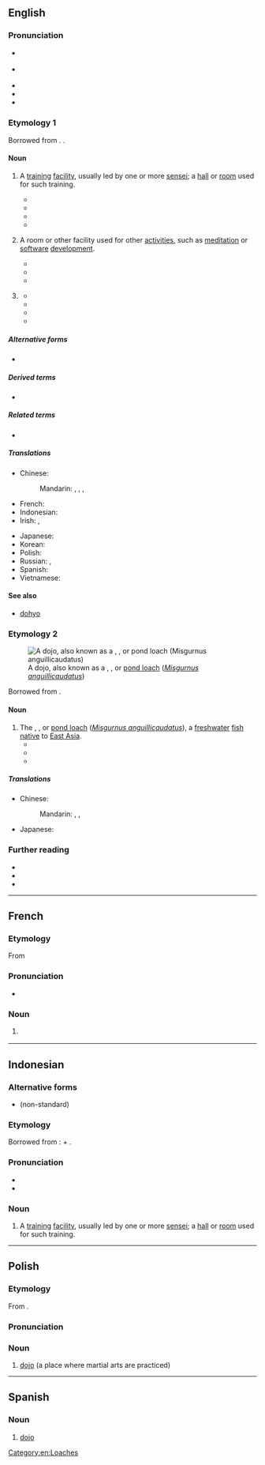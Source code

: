 {{also|dōjō}}
==English==
{{was wotd|2019|October|8}}

===Pronunciation===
{{multiple images
|direction = vertical
|image1 = JJS Dojo.jpg
|caption1 = Children practising [[karate]] in the dojo ''(sense 1)'' of the {{w|Jack and Jill School}} in {{w|Bacolod City}}, [[Philippines]]
|image2 = Hacker Dojo - Lab.JPG
|caption2 = The [[electronics]] [[laboratory]] at Hacker Dojo, a dojo ''(sense 2)'' or [[hackerspace]] in [[Mountain View]], [[California]], USA
}}

* {{a|RP}} {{IPA|en|/ˈdəʊdʒəʊ/|[ˈdəʊ̯d͡ʒəʊ̯]}}
* {{a|GA}} {{IPA|en|/ˈdoʊˌdʒoʊ/|[ˈdoʊ̯ˌd͡ʒoʊ̯]}}
* {{audio|en|en-au-dojo.ogg|Audio (AU)}}
* {{rhymes|en|əʊdʒəʊ|s=2}}
* {{hyphenation|en|do|jo}}

===Etymology 1===
Borrowed from {{bor|en|ja|道場|tr=dōjō|lit=place of the ways}}. {{doublet|en|dojang}}.

====Noun====
{{en-noun|s|dojo}}

# {{lb|en|martial arts}} A [[training#Noun|training]] [[facility]], usually led by one or more [[sensei]]; a [[hall]] or [[room]] used for such training.
#* {{quote-journal|en|author=Dean Nelson|title=Finland Welcomes Karateman|editor=Norman Fogel|magazine=[[w:Black Belt (magazine)|Black Belt: Magazine of the Martial Arts]]|location=Los Angeles, Calif.|publisher=Black Belt, Inc.|month=October|year=1965|volume=III|issue=10|page=47|pageurl=https://books.google.com/books?id=BdoDAAAAMBAJ&pg=PA54|issn=0277-3066|oclc=42341974|passage=I was to be there [Helsinki, Finland] for over two weeks; and because a hotel room affords a rather awkward place of practice, I went looking for a '''dojo'''. Finally after hearing rumors of '''dojos''' from various citizens I turned to the equivalent of Helsinki's Yellow Pages. There I found listed, under Meido-Kan, the name of one Kare K. Käyhkö.}}
#* {{quote-book|en|author=Fumio Demura|authorlink=Fumio Demura|chapter=About the Author|title=Nunchaku: Karate Weapon of Self-defense|location=Los Angeles, Calif.|publisher=Black Belt Books, Ohara Publications|year=1971|year_published=2005|page=6|pageurl=https://books.google.com/books?id=I1LH46cVe8AC&pg=PA6|isbn=978-0-89750-006-7|passage=When his teacher moved from the area, Mr. Demura was relocated to another '''dojo''' which taught both karate and kendo.}}
#* {{quote-book|en|author=Tonny Tulleners|chapter=Want to Learn Karate?|title=Beginning Karate|location=Santa Clarita, Calif.|publisher=Ohara Publications|year=1974|page=12|pageurl=https://books.google.com/books?id=MFcOT3yB4H8C&pg=PA11|isbn=978-0-89750-027-2|passage=Most '''dojo''', unless they maintain a group coverage for their students, will require you to sign a waiver before you begin attending class.}}
#* {{quote-book|en|author=Reese Rigby|chapter=Proper Dojo Etiquette|title=They Call Me Sensei|location=Bloomington, Ind.|publisher={{w|AuthorHouse}}|date=26 November 2012|page=6|pageurl=https://books.google.com/books?id=2v5f7KfvYaIC&pg=PA21|isbn=978-1-4772-9308-9|passage=The first thing the students had to do when they entered the '''dojo''' was to rei (bow) to the floor. This showed respect for the '''dojo''', treating it with humbleness.}}
# {{lb|en|by extension}} A room or other facility used for other [[activity|activities]], such as [[meditation]] or [[software]] [[development]].
#* {{quote-book|en|author=Deborah Perry Piscione|authorlink=Deborah Perry Piscione|chapter=Improvisational Innovation: Two Words that Will Turn Employee Ideas into Execution|title=The Risk Factor: Why Every Organization Needs Big Bets, Bold Characters, and the Occasional Spectacular Failure|location=New York, N.Y.|publisher={{w|Palgrave Macmillan}}|year=2014|section=part II (The DNA of a Bold Risk-taker)|page=117|pageurl=https://books.google.com/books?id=NcrrAwAAQBAJ&pg=PA117|isbn=978-1-137-27928-6|passage=Earlier '''dojos''' were known as homebrew clubs. [...] In Silicon Valley, a '''dojo''' is defined as a do-ocracy where people come together based on shared interests and passions, such as coding and robotics. [...] David Crawley, a semiconductor physicist and founder of Hacker Dojo Robotics, shared with me that it had been a passion of his to pull robotics hobbyists together with 12 challenges in mind: drive around three cones, deliver a pizza from the front door of the '''dojo''' to a predetermined location inside, [...]}}
#* {{quote-web|en|author=Helen Beal|title=The State of DevOps in Banking&nbsp;– Report from DOES London 2018|archiveurl=https://web.archive.org/web/20190515054929/https://www.infoq.com/articles/state-devops-banking|archivedate=15 May 2019|work=InfoQ|date=23 August 2018|passage=By bringing the people across their value streams closer together, physically, and by using the '''dojo''' environment to experiment with new ways of working, [Aimee] Bechtle and [John] Schmidt claimed they have achieved a state of "no fear change". [...] Both times they set up the '''dojo''', Schmidt said, "This is going to be messy"; they were creating a psychologically safe environment in which the team could experiment.}}
#* {{quote-journal|en|author=Mark Schilling|authorlink=Mark Schilling|title=‘The Miracle of Crybaby Shottan’: It’s never too late to make your move [film review]|archiveurl=https://web.archive.org/web/20180830132434/https://www.japantimes.co.jp/culture/2018/08/29/films/film-reviews/miracle-crybaby-shottan-never-late-make-move/|archivedate=30 August 2018|newspaper={{w|The Japan Times}}|location=Tokyo|publisher=News2u Holdings|date=29 August 2018|issn=0447-5763|oclc=21225620|passage=We first see [[w:Shōji Segawa|[Shōji] Segawa]] as a shy boy good at [[shogi]], which makes him a nerd in the eyes of some [...] Then, at the urging of his kindly father ({{w|Jun Kunimura}}), Segawa tests himself against adult opponents at a shogi '''dojo'''&nbsp;– a smoke-filled lair presided over by a grizzled master ({{w|Issey Ogata}}) who recognizes the [boy's] ability and urges them to apply to the Shogi Federation’s training academy for future pros.}}
# {{lb|en|sumo}} {{synonym of|en|dohyo|t=the [[ring#Noun|ring]] in which a [[sumo]] [[wrestling#Noun|wrestling]] [[match#Noun|match]] is held}}
#* {{quote-journal|en|author=Martin Love|title=Toyota Hilux pick-up review: ‘A work horse, not a fashion pony’|archiveurl=https://web.archive.org/web/20181005001024/https://www.theguardian.com/technology/2017/sep/03/toyota-hilux-pick-up-review-a-work-horse-not-a-fashion-pony-martin-love|archivedate=5 October 2018|editor={{w|Katharine Viner}}|newspaper={{w|The Guardian}}|location=London|publisher=[[w:Guardian Media Group|Guardian News & Media]]|date=3 September 2017|issn=0261-3077|oclc=229952407|passage=In this class of truck it’s all about torque, and the Hilux has that in spades. [...] Its traction control stamps the ground with the immovable authority of a sumo wrestler entering the '''dojo'''.}}
#* {{quote-journal|en|title=Sumo: [[w:Kisenosato Yutaka|Kisenosato]], only current yokozuna born in Japan, retires|newspaper={{w|Pakistan Today}}|location=Lahore|publisher={{w|Arif Nizami}}|date=16 January 2019|issn=1098-8424|oclc=692170356|passage=Women [...] considered "impure", are not allowed on the '''dojo''', circular location of the fight considered a sacred place. The inflexibility of the sumo world on this point had caused a scandal last year when women doctors and nurses had come to the '''dojo''' to help an elected official feeling uncomfortable during a speech at a tournament. The sumo association had to present "sincere apologies" for asking them to come down as soon as possible.}}
#* {{quote-journal|en|author=Declan McVeigh|title=Hakkaku stable: How to watch Tokyo’s sumo stars train live|archiveurl=https://web.archive.org/web/20190729143122/https://www.thenational.ae/lifestyle/travel/hakkaku-stable-how-to-watch-tokyo-s-sumo-stars-train-live-1.891142|archivedate=29 July 2019|newspaper=[[w:The National (Abu Dhabi)|The National]]|location=Abu Dhabi|publisher=International Media Investments|date=27 July 2019|oclc=237124878|passage=Most stables are off-limits but Hakkaku's allows paying guests accompanied by a guide to watch a morning training session. Because sumo competitions are held just six times a year, it's a great way for visitors to experience this uniquely Japanese phenomenon. [...] Guests silently shuffle into the small '''dojo''' to sit or kneel just feet from where the enormous fighters are practising.}}
#* {{quote-web|en|author=Claudiu Pop|title=Djokovic Tried Sumo Wrestling before Japan Open, but Failed to Impress|archiveurl=https://web.archive.org/web/20191008141138/https://www.tennisworldusa.org/tennis/news/Novak_Djokovic/77804/djokovic-tried-sumo-wrestling-before-japan-open-but-failed-to-impress/|archivedate=8 October 2019|work=Tennis World|date=2 October 2019|passage={{w|Novak Djokovic}} had fought against other sumo players in a '''dojo''' before he started Japan Open, but the tennis champion was clearly out of his league. [...] "I had a slight weight deficit but I was very close to moving the guy an inch. They say they eat at least 10.000 calories a day to be strong and big. Don't know if I can match that to be honest", Nole commented on his poor performance in the '''dojo'''.}}

=====Alternative forms=====
* {{l|en|dōjō}}

=====Derived terms=====
* {{l|en|McDojo}}

=====Related terms=====
* {{l|en|dojocho|t=head of a dojo}}

=====Translations=====
{{trans-top|(''martial arts'') training facility}}
* Chinese:
*: Mandarin: {{t|cmn|武術館}}, {{t|cmn|武术馆|tr=wǔshùguǎn}}, {{t|cmn|武館}}, {{t|cmn|武馆|tr=wǔguǎn}}
* French: {{t+|fr|dojo|m}}
* Indonesian: {{t|id|dojo}}
* Irish: {{t|ga|seomra oiliúna|m}}, {{t|ga|dojo|m}}
{{trans-mid}}
* Japanese: {{t|ja|道場|tr=[[どうじょう]], [[dōjō]]}}
* Korean: {{t+|ko|도장}}
* Polish: {{t+|pl|dojo|n}}
* Russian: {{t+|ru|додзё}}, {{t|ru|доджо}}
* Spanish: {{t+|es|dojo|m}}
* Vietnamese: {{t|vi|đạo trường}}
{{trans-bottom}}

====See also====
* [[dohyo]]

===Etymology 2===
[[File:Dojo loach4.JPG|thumb|A dojo, also known as a {{l|en|dojo loach}}, {{vern|Japanese weather loach}}, or [[pond loach]] (''[[Misgurnus anguillicaudatus]]'')]]

Borrowed from {{bor|en|ja|泥鰌|tr=dojō|t=pond loach}}.

====Noun====
{{en-noun|?}}

# The {{l|en|dojo loach}}, {{vern|Japanese weather loach}}, or [[pond loach]] (''[[Misgurnus anguillicaudatus]]''), a [[freshwater]] [[fish#Noun|fish]] [[native#Adjective|native]] to [[East Asia]].
#* {{quote-journal|en|author=H[enry] Faulds|authorlink=Henry Faulds|title=Remarks on the Dojô|journal=[[w:Asiatic Society of Japan|Transactions of the Asiatic Society of Japan]]|location=Yokohama|publisher=Printed at the “Japan Mail” Office|date=26 January 1878|volume=VI, part I|page=183|pageurl=https://books.google.com/books?id=jxQOAQAAMAAJ&pg=RA5-PA183|oclc=10807228|passage=The head of the '''''dojô''''' is small, the mouth is surrounded by six or eight barbules as is the case with several species of fish which inhabit muddy streams. [...] A microscopic examination showed them [the barbules] to be rich in muscular fibres for movement, and through the centre run a thick bundle of very delicate nerve fibres which spread out on the surface of each barbule's tip. These, I suppose from the manner which the '''''dojô''''' dips its head down, assist in the search for food, [...]}}
#* {{quote-journal|en|editor=Robert M. Howland|journal=Sport Fishery Abstracts|location=Narragansett, R.I.|publisher=Bureau of Sport Fisheries and Wildlife, [[w:United States Fish and Wildlife Service|U.S. Fish and Wildlife Service]], [[w:United States Department of the Interior|Department of the Interior]]|year=1971|volume=16|issue=1|section=abstract 13071|page=68|pageurl=https://books.google.com/books?id=k_1Sof5qluAC&pg=PA68|issn=0038-786X|oclc=1641708|passage=[A] comparative test on susceptibility to E1-43, 064 between the goldfish and ‘'''Dojo'''’ fish was made by dipping method. The result has shown that the ‘'''Dojo'''’ fish is 5.32 times as susceptible as the goldfish to E1-43, 064.}}
#* {{quote-book|en|author=John R. K. Clark|chapter=Jizo the Protector|title=Guardian of the Sea: Jizo in Hawaiʻi|series=Latitude 20 Book|location=Honolulu, Hi.|publisher=[[w:University of Hawaii Press|University of Hawaiʻi Press]]|year=2007|page=51|pageurl=https://books.google.com/books?id=UZBH52mvyHgC&pg=PA51|isbn=978-0-8248-3158-5|passage=All of us kids used to swim in the stream and fish for '''''dojo''''', ''funa'', and goby.}}

=====Translations=====
{{trans-top|pond loach (''Misgurnus anguillicaudatus'')}}
* Chinese:
*: Mandarin: {{t+|cmn|泥鰌}}, {{t+|cmn|泥鰍}}, {{t+|cmn|泥鳅|tr=níqiū}}
{{trans-mid}}
* Japanese: {{t+|ja|泥鰌|tr=どじょう, dojō}}
{{trans-bottom}}

===Further reading===
* {{pedia}}
* {{pedia|dojo (disambiguation)}}
* {{pedia|pond loach}}

[[Category:en:Loaches]]

----

==French==
{{wikipedia|lang=fr}}

===Etymology===
From {{etyl|ja|fr}} {{m|ja|道場|tr=dōjō||place of the way}}

===Pronunciation===
* {{fr-IPA|dôjo}}

===Noun===
{{fr-noun|m}}

# {{lb|fr|martial arts}} {{l|en|dojo}}

----

==Indonesian==

===Alternative forms===
* {{l|id|doyo}} (non-standard)

===Etymology===
Borrowed from {{bor|id|ja|道場|tr=[[どうじょう]], [[dōjō]]|lit=place of the ways}}: {{m|ja|道|tr=[[どう]], [[dō]]||road; way}} + {{m|ja|場|tr=[[じょう]], [[jō]]||place; place where events are held; flattened area for ceremonies or festivals}}.

===Pronunciation===
* {{IPA|id|/do.d͡ʒo/}}
* {{hyphenation|id|do|jo}}

===Noun===
{{id-noun|-}}
# {{lb|id|martial arts}} A [[training#Noun|training]] [[facility]], usually led by one or more [[sensei]]; a [[hall]] or [[room]] used for such training.

----

==Polish==

===Etymology===
From {{bor|pl|ja|道場}}.

===Pronunciation===
{{pl-p|dodzio|h=do.jo|r=ɔd͡ʑɔ}}

===Noun===
{{head|pl|noun|g=n|indeclinable}}

# [[#English|dojo]] (a place where martial arts are practiced)

----

==Spanish==

===Noun===
{{es-noun|m}}

# {{lb|es|martial arts}} [[#English|dojo]]